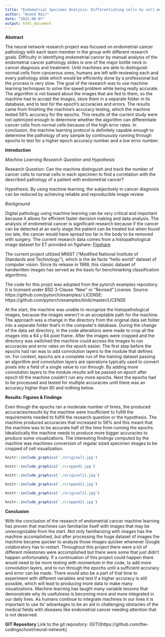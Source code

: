 ```yaml
---
title: "Endometrial Specimen Analysis: Differentiating cells by cell morphology and other characteristics"
author: "Anand Nair"
date: "2022-08-07"
output: html_document
---
```


**Abstract**

The neural network research project was focused on endometrial cancer pathology with each team member in the group with different research goals. Difficulty in identifying endometrial cancer by manual analysis of the endometrial cancer pathology slides is one of the major bottle neck in cancer diagnosis and treatment. Until machines are able to distinguish normal cells from cancerous ones, humans are left with reviewing each and every pathology slide which would be efficiently done by a professional but the process is very slow. The goal of the research was to use machine learning techniques to solve the speed problem while being really accurate. The algorithm is not biased about the images that are fed to them, so the machine had to accept the images, store them in a separate folder in its database, and to test for the epoch's accuracies and errors. The results came from finishing the machine's accuracy testing, which the machine tested 56% accuracy for the epochs. This results of the current study were not optimized enough to determine whether the algorithm can differentiate cancer cells from normal cells because of the high error rates. In conclusion, the machine learning protocol is definitely capable enough to determine the pathology of any sample by continuously running through epochs to test for a higher epoch accuracy number and a low error number.

**Introduction**

*Machine Learning Research Question and Hypothesis* 

Research Question:
Can the machine distinguish and track the number of cancer cells to normal cells in each specimen to find a correlation with the described pathology of a patient with endometrial cancer?

Hypothesis:
By using machine learning, the subjectively in cancer diagnosis can be reduced by achieving reliable and reproducible image review.
 
*Background*

Digital pathology using machine learning can be very critical and important because it allows for efficient faster decision making and data analysis. The analysis of endometrial cancer is significant research because if the cancer can be detected at an early stage the patient can be treated but when found too late, the cancer would have spread too far in the body to be removed with surgery. The current research data comes from a histopathological image dataset for ET provided on figshare:
[Figshare](https://figshare.com/articles/dataset/A_histopathological_image_dataset_for_endometrial_disease_diagnosis/7306361)

The current project utilized MNIST ("Modified National Institute of Standards and Technology"), which is the de facto “hello world” dataset of computer vision. Since its release in 1999, this classic dataset of handwritten images has served as the basis for benchmarking classification algorithms.

The code for this projct was adopted from the pytorch examples repository. It is licensed under BSD 3-Clause "New" or "Revised" License.
Source: https://github.com/pytorch/examples/ LICENSE: https://github.com/pytorch/examples/blob/master/LICENSE

At the start, the machine was unable to recognize the histopathological images, because the images weren't in an acceptable path for the machine. The approach was a change in the directory from the original data set folder into a separate folder that's in the computer's database. During the change of the data set directory, in the code alterations were made to crop all the images into a 64 y 64 pixel frame.
After the images were cropped and the directory was switched the machine could access the images to run accuracies and error rates on the epoch easier. The first step before the epochs had ran was to add convolution layers to the module that defines nn. For context, epochs are a complete run of the training dataset passing an algorithm and convolution layers are operations typically used to convert pixels into a field of a single value to run through. By adding more convolution layers to the module results will be passed on epoch after epoch till the machine couldn't run any more epochs.
Next the epochs had to be processed and tested for multiple accuracies until there was an accuracy higher than 60 and nothing below. 

**Results: Figures & Findings**

Even though the epochs ran a moderate number of times, the produced accuracies/results by the machine were insufficient to fulfill the requirements needed to fulfill the research question or the hypothesis. The machine produced accuracies that increased to 56% and this meant that the machine was to be accurate half of the time from running the epochs. Idealistically the machine needs to produce more bigger accuracies to produce some visualizations. The interesting findings computed by the machine was machines conversion of regular sized specimen images to be cropped of cell visualization.

```r

knitr::include_graphics('./original1.jpg')

knitr::include_graphics('./cropped1.jpg')

knitr::include_graphics('./original11.jpg')

knitr::include_graphics('./cropped11.jpg')

knitr::include_graphics('./original21.jpg')

knitr::include_graphics('./cropped21.jpg')

```
**Conclusion**

With the conclusion of the research of endometrial cancer machine learning has proven that machines can familiarize itself with images that may be unrecognizable from the start. Not only familiarizing with images has the machine accomplished, but after processing the huge dataset of images the machine became quicker to analyze those images quicker whenever Google colaboratory has to restart. Throughout this project there were a lot of different milestones were accomplished but there were some that just didn't happen unfortunately. If a continuation of this project could happen there would need to be more testing with momentum in the code, to add more convolution layers, and to run through the epochs until a sufficient accuracy and error can be made. There would also be a part of that time to experiment with different variables and test if a higher accuracy is still possible, which will lead to producing more data to make many visualizations. Machine learning has taught many variable lessons that demonstrate why its usefulness is becoming more and more integrated in our daily lives. As humans continue to integrate machines in our lives it is important to use its' advantages to be an aid in challenging obstacles of the medical fields with diseases like endometrial cancer needing attention that is not deserved.

**GIT Repository**
Link to the git repository:
(GIT)[https://github.com/the-codingschool/neural-network]